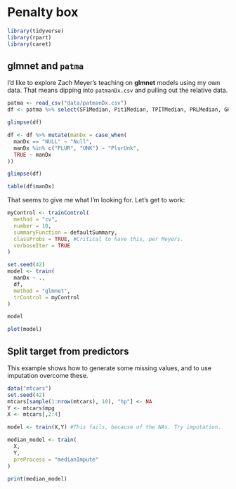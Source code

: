# Penalty box {#codebreaksrmd}

```r
library(tidyverse)
library(rpart)
library(caret)
```

## **glmnet** and `patma` 

I'd like to explore Zach Meyer's teaching on **glmnet** models using my own data. That means dipping into `patmanDx.csv` and pulling out the relative data. 

```r
patma <- read_csv("data/patmanDx.csv")
df <- patma %>% select(SF1Median, Pit1Median, TPITMedian, PRLMedian, GHMedian, TSHMedian, LHMedian, FSHMedian, ACTHMedian, ASUMedian, GATA3Median, manDx) %>% na.omit()

glimpse(df)

df <- df %>% mutate(manDx = case_when(
  manDx == "NULL" ~ "Null",
  manDx %in% c("PLUR", "UNK") ~ "PlurUnk",
  TRUE ~ manDx
)) 

glimpse(df)

table(df$manDx)
```

That seems to give me what I'm looking for. Let's get to work:

```r
myControl <- trainControl(
  method = "cv",
  number = 10,
  summaryFunction = defaultSummary,
  classProbs = TRUE, #Critical to have this, per Meyers.
  verboseIter = TRUE
)

set.seed(42)
model <- train(
  manDx ~ .,
  df,
  method = "glmnet",
  trControl = myControl
)

model

plot(model)
```

## Split target from predictors

This example shows how to generate some missing values, and to use imputation overcome these.

```r
data("mtcars")
set.seed(42)
mtcars[sample(1:nrow(mtcars), 10), "hp"] <- NA
Y <- mtcars$mpg
X <- mtcars[,2:4]

model <- train(X,Y) #This fails, because of the NAs. Try imputation.

median_model <- train(
  X,
  Y,
  preProcess = "medianImpute"
)

print(median_model)

```

